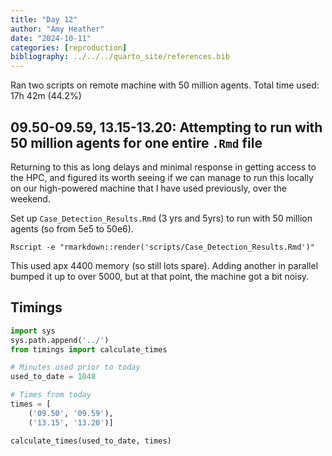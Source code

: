 ```yaml
---
title: "Day 12"
author: "Amy Heather"
date: "2024-10-11"
categories: [reproduction]
bibliography: ../../../quarto_site/references.bib
---
```


::: {.callout-note}

Ran two scripts on remote machine with 50 million agents. Total time used: 17h 42m (44.2%)

:::

## 09.50-09.59, 13.15-13.20: Attempting to run with 50 million agents for one entire `.Rmd` file

Returning to this as long delays and minimal response in getting access to the HPC, and figured its worth seeing if we can manage to run this locally on our high-powered machine that I have used previously, over the weekend.

Set up `Case_Detection_Results.Rmd` (3 yrs and 5yrs) to run with 50 million agents (so from 5e5 to 50e6).

```
Rscript -e "rmarkdown::render('scripts/Case_Detection_Results.Rmd')"
```

This used apx 4400 memory (so still lots spare). Adding another in parallel bumped it up to over 5000, but at that point, the machine got a bit noisy.

## Timings

```python
import sys
sys.path.append('../')
from timings import calculate_times

# Minutes used prior to today
used_to_date = 1048

# Times from today
times = [
    ('09.50', '09.59'),
    ('13.15', '13.20')]

calculate_times(used_to_date, times)
```